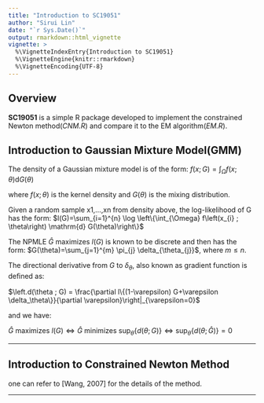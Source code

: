 ---
title: "Introduction to SC19051"
author: "Sirui Lin"
date: "`r Sys.Date()`"
output: rmarkdown::html_vignette
vignette: >
  %\VignetteIndexEntry{Introduction to SC19051}
  %\VignetteEngine{knitr::rmarkdown}
  %\VignetteEncoding{UTF-8}
---

## Overview

__SC19051__ is a simple R package developed to implement the constrained Newton method(_CNM.R_) and compare it to the EM algorithm(_EM.R_).

## Introduction to Gaussian Mixture Model(GMM)

The density of a Gaussian mixture model is of the form:
$f(x ; G)=\int_{\Omega} f(x ; \theta) \mathrm{d} G(\theta)$

where $f(x ; \theta)$ is the kernel density and $G(\theta)$ is the mixing distribution.   

Given a random sample x1,...,xn from density above, the log-likelihood of G has the form:
$l(G)=\sum_{i=1}^{n} \log \left\{\int_{\Omega} f\left(x_{i} ; \theta\right) \mathrm{d} G(\theta)\right\}$

The NPMLE $\hat{G}$ maximizes $l(G)$ is known to be discrete and then has the form: $G(\theta)=\sum_{j=1}^{m} \pi_{j} \delta_{\theta_{j}}$, where $m \leq n$.   

The directional derivative from $G$ to $\delta_{\theta}$, also known as gradient function is deﬁned as:  

$\left.d(\theta ; G) = \frac{\partial l\{(1-\varepsilon) G+\varepsilon \delta_\theta\}}{\partial \varepsilon}\right|_{\varepsilon=0}$

and we have:

$\hat{G} \text { maximizes } l(G) \Leftrightarrow \hat{G} \text { minimizes } \sup _{\theta}\{d(\theta ; G)\} \Leftrightarrow \sup _{\theta}\{d(\theta ; \hat{G})\}=0$

---

## Introduction to Constrained Newton Method

one can refer to [Wang, 2007] for the details of the method.

---
